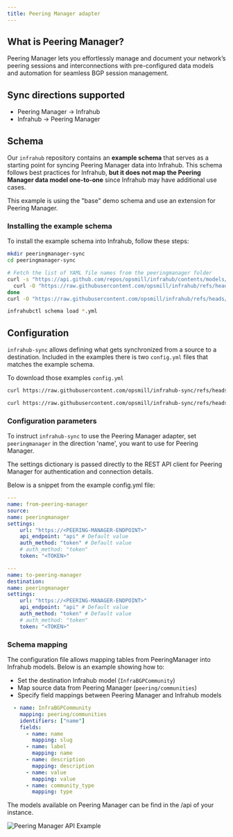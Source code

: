 ```yaml
---
title: Peering Manager adapter
---
```



<!-- vale off -->
## What is Peering Manager?
<!-- vale on -->

Peering Manager lets you effortlessly manage and document your network’s peering sessions and interconnections with pre-configured data models and automation for seamless BGP session management.

## Sync directions supported

- Peering Manager → Infrahub
- Infrahub → Peering Manager

## Schema

Our `infrahub` repository contains an **example schema** that serves as a starting point for syncing Peering Manager data into Infrahub.
This schema follows best practices for Infrahub, **but it does not map the Peering Manager data model one-to-one** since Infrahub may have additional use cases.

This example is using the "base" demo schema and use an extension for Peering Manager.

<ReferenceLink title="Base Schema" url="https://github.com/opsmill/infrahub/blob/stable/models/base/" openInNewTab />
<ReferenceLink title="Peering Manager Extension" url="https://github.com/opsmill/infrahub/blob/stable/models/examples/extension_peering_manager.yml" openInNewTab />

### Installing the example schema

To install the example schema into Infrahub, follow these steps:

```bash
mkdir peeringmanager-sync
cd peeringmanager-sync

# Fetch the list of YAML file names from the peeringmanager folder
curl -s "https://api.github.com/repos/opsmill/infrahub/contents/models/base?ref=stable" | jq -r '.[].name | select(endswith(".yml"))' | while read file; do
  curl -O "https://raw.githubusercontent.com/opsmill/infrahub/refs/heads/stable/models/base/$file"
done
curl -O "https://raw.githubusercontent.com/opsmill/infrahub/refs/heads/stable/models/examples/extension_peering_manager.yml"

infrahubctl schema load *.yml
```

## Configuration

`infrahub-sync` allows defining what gets synchronized from a source to a destination.
Included in the examples there is two `config.yml` files that matches the example schema.

<ReferenceLink title="Source config.yml" url="https://github.com/opsmill/infrahub-sync/blob/main/examples/peering-manager_to_infrahub/config.yml" openInNewTab />
<ReferenceLink title="Destination config.yml" url="https://github.com/opsmill/infrahub-sync/blob/main/examples/infrahub_to_peering-manager/config.yml" openInNewTab />

To download those examples `config.yml`

```bash title="peering-manager to infrahub"
curl https://raw.githubusercontent.com/opsmill/infrahub-sync/refs/heads/main/examples/peering-manager_to_infrahub/config.yml > config.yml
```

```bash title="infrahub to peering-manager"
curl https://raw.githubusercontent.com/opsmill/infrahub-sync/refs/heads/main/examples/infrahub_to_peering-manager/config.yml > config.yml
```

### Configuration parameters

To instruct `infrahub-sync` to use the Peering Manager adapter, set `peeringmanager` in the direction 'name', you want to use for Peering Manager.

The settings dictionary is passed directly to the REST API client for Peering Manager for authentication and connection details.

Below is a snippet from the example config.yml file:

<Tabs>
  <TabItem value="Source example" default>

  ```yaml
  ---
  name: from-peering-manager
  source:
  name: peeringmanager
  settings:
      url: "https://<PEERING-MANAGER-ENDPOINT>"
      api_endpoint: "api" # Default value
      auth_method: "token" # Default value
      # auth_method: "token"
      token: "<TOKEN>"
  ```

  </TabItem>

  <TabItem value="Destination example">

  ```yaml
  ---
  name: to-peering-manager
  destination:
  name: peeringmanager
  settings:
      url: "https://<PEERING-MANAGER-ENDPOINT>"
      api_endpoint: "api" # Default value
      auth_method: "token" # Default value
      # auth_method: "token"
      token: "<TOKEN>"

  ```

  </TabItem>
</Tabs>

### Schema mapping

The configuration file allows mapping tables from PeeringManager into Infrahub models.
Below is an example showing how to:

- Set the destination Infrahub model (`InfraBGPCommunity`)
- Map source data from Peering Manager (`peering/communities`)
- Specify field mappings between Peering Manager and Infrahub models

```yaml
  - name: InfraBGPCommunity
    mapping: peering/communities
    identifiers: ["name"]
    fields:
      - name: name
        mapping: slug
      - name: label
        mapping: name
      - name: description
        mapping: description
      - name: value
        mapping: value
      - name: community_type
        mapping: type
```

The models available on Peering Manager can be find in the /api of your instance.

<ReferenceLink title="Peering Manager API Swagger" url="https://demo.peering-manager.net/api/schema/swagger-ui" openInNewTab />

![Peering Manager API Example](../media/peering-manager-api.png)